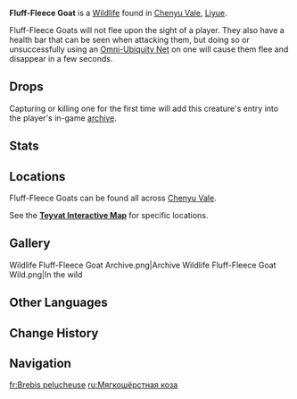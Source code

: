 {{About|the wildlife|the furnishing|Fluff-Fleece Goat (Furnishing)}}
{{Wildlife Infobox
|type     = Wildlife
|image    = Fluff-Fleece Goat Icon.png
|family   = Beasts
|group    = Goat
|location = [[Chenyu Vale]], [[Liyue]]
|description = These gentle beasts can be found all over Teyvat and were among the earliest livestock tamed by humans.<br>Fluff-Fleece Goat, as their name indicates, have soft and warm fur that is used to weave clothing. Humans also love them for their delicious milk. In the distant past, these beasts, often called "Soft-Furs," played an important role in the ceremonial affairs of the region's ancestral people, but that's a story for another time.
}}
'''Fluff-Fleece Goat''' is a [[Wildlife]] found in [[Chenyu Vale]], [[Liyue]]. 

Fluff-Fleece Goats will not flee upon the sight of a player. They also have a health bar that can be seen when attacking them, but doing so or unsuccessfully using an [[Omni-Ubiquity Net]] on one will cause them flee and disappear in a few seconds.

==Drops==
{{Card|Raw Meat|3}}

Capturing or killing one for the first time will add this creature's entry into the player's in-game [[archive]].

==Stats==
{{Enemy Stats
|hp_ratio  = 0.8
|hp_type   = 1
|atk_ratio = 1.2
|atk_type  = 1
}}

==Locations==
Fluff-Fleece Goats can be found all across [[Chenyu Vale]].

See the '''[https://act.hoyolab.com/ys/app/interactive-map/index.html#/map/2?shown_types=567 Teyvat Interactive Map]''' for specific locations.

==Gallery==
<gallery>
Wildlife Fluff-Fleece Goat Archive.png|Archive
Wildlife Fluff-Fleece Goat Wild.png|In the wild
</gallery>
<!--
===Animations===
{{Preview}}
-->
==Other Languages==
{{Other Languages
|en      = Fluff-Fleece Goat
|zhs     = 柔柔羊
|zhs_rm  = Róuróu-yáng
|zht     = 柔柔羊
|zht_rm  = Róuróu-yáng
|zh_tl   = 
|ja      = フワフワヤギ
|ja_rm   = Fuwafuwa-yagi
|ja_tl   = 
|ko      = 복슬 산양
|ko_tl   = 
|es      = Cabra suavelluda
|es_tl   = Soft-Haired Goat
|fr      = Brebis pelucheuse
|fr_tl   = Fluffy Ewe
|ru      = Мягкошёрстная коза
|ru_tl   = Soft-Fleece Goat
|th      = Fluff-Fleece Goat
|vi      = Dê Mềm Mại
|vi_tl   = 
|de      = Flauschfellziege
|de_tl   = Fluff-Fur Goat
|id      = Fluff-Fleece Goat
|pt      = Ovelha Fofinha
|pt_tl   = 
|tr      = Pofuduk Keçi
|tr_tl   = 
|it      = Capra Floccomanto
|it_tl   = Flock Mantle Goat
}}

==Change History==
{{Change History|4.4}}

==Navigation==
{{Wildlife Navbox}}

[[fr:Brebis pelucheuse]]
[[ru:Мягкошёрстная коза]]
